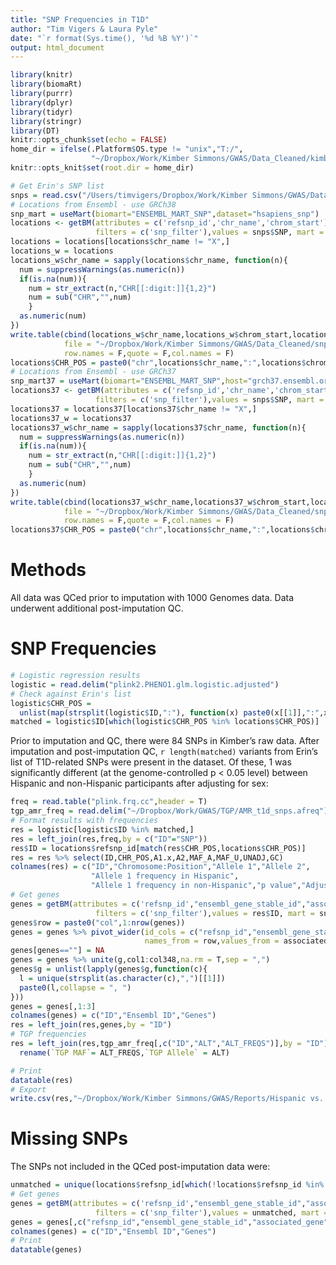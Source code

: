 ```yaml
---
title: "SNP Frequencies in T1D"
author: "Tim Vigers & Laura Pyle"
date: "`r format(Sys.time(), '%d %B %Y')`"
output: html_document
---
```


```r
library(knitr)
library(biomaRt)
library(purrr)
library(dplyr)
library(tidyr)
library(stringr)
library(DT)
knitr::opts_chunk$set(echo = FALSE)
home_dir = ifelse(.Platform$OS.type != "unix","T:/",
                  "~/Dropbox/Work/Kimber Simmons/GWAS/Data_Cleaned/kimber_only_analysis/imputed")
knitr::opts_knit$set(root.dir = home_dir)
```

```r
# Get Erin's SNP list
snps = read.csv("/Users/timvigers/Dropbox/Work/Kimber Simmons/GWAS/Data_Cleaned/Variants in any T1D GRS.csv")
# Locations from Ensembl - use GRCh38
snp_mart = useMart(biomart="ENSEMBL_MART_SNP",dataset="hsapiens_snp")
locations <- getBM(attributes = c('refsnp_id','chr_name','chrom_start'), 
                   filters = c('snp_filter'),values = snps$SNP, mart = snp_mart)
locations = locations[locations$chr_name != "X",]
locations_w = locations
locations_w$chr_name = sapply(locations$chr_name, function(n){
  num = suppressWarnings(as.numeric(n))
  if(is.na(num)){
    num = str_extract(n,"CHR[[:digit:]]{1,2}")
    num = sub("CHR","",num)
    }
  as.numeric(num)
})
write.table(cbind(locations_w$chr_name,locations_w$chrom_start,locations_w$chrom_start),
            file = "~/Dropbox/Work/Kimber Simmons/GWAS/Data_Cleaned/snp_locations_38",
            row.names = F,quote = F,col.names = F)
locations$CHR_POS = paste0("chr",locations$chr_name,":",locations$chrom_start)
# Locations from Ensembl - use GRCh37
snp_mart37 = useMart(biomart="ENSEMBL_MART_SNP",host="grch37.ensembl.org",dataset="hsapiens_snp")
locations37 <- getBM(attributes = c('refsnp_id','chr_name','chrom_start'), 
                   filters = c('snp_filter'),values = snps$SNP, mart = snp_mart)
locations37 = locations37[locations37$chr_name != "X",]
locations37_w = locations37
locations37_w$chr_name = sapply(locations37$chr_name, function(n){
  num = suppressWarnings(as.numeric(n))
  if(is.na(num)){
    num = str_extract(n,"CHR[[:digit:]]{1,2}")
    num = sub("CHR","",num)
    }
  as.numeric(num)
})
write.table(cbind(locations37_w$chr_name,locations37_w$chrom_start,locations37_w$chrom_start),
            file = "~/Dropbox/Work/Kimber Simmons/GWAS/Data_Cleaned/snp_locations_37",
            row.names = F,quote = F,col.names = F)
locations37$CHR_POS = paste0("chr",locations$chr_name,":",locations$chrom_start)
```

# Methods

All data was QCed prior to imputation with 1000 Genomes data. Data underwent additional post-imputation QC. 

# SNP Frequencies 

```r
# Logistic regression results
logistic = read.delim("plink2.PHENO1.glm.logistic.adjusted")
# Check against Erin's list
logistic$CHR_POS = 
  unlist(map(strsplit(logistic$ID,":"), function(x) paste0(x[[1]],":",x[[2]])))
matched = logistic$ID[which(logistic$CHR_POS %in% locations$CHR_POS)]
```

Prior to imputation and QC, there were 84 SNPs in Kimber's raw data. After imputation and post-imputation QC, `r length(matched)` variants from Erin's list of T1D-related SNPs were present in the dataset. Of these, 1 was significantly different (at the genome-controlled p < 0.05 level) between Hispanic and non-Hispanic participants after adjusting for sex:

```r
freq = read.table("plink.frq.cc",header = T)
tgp_amr_freq = read.delim("~/Dropbox/Work/GWAS/TGP/AMR_t1d_snps.afreq")
# Format results with frequencies
res = logistic[logistic$ID %in% matched,]
res = left_join(res,freq,by = c("ID"="SNP"))
res$ID = locations$refsnp_id[match(res$CHR_POS,locations$CHR_POS)]
res = res %>% select(ID,CHR_POS,A1.x,A2,MAF_A,MAF_U,UNADJ,GC)
colnames(res) = c("ID","Chromosome:Position","Allele 1","Allele 2",
                  "Allele 1 frequency in Hispanic",
                  "Allele 1 frequency in non-Hispanic","p value","Adjusted p value")
# Get genes
genes = getBM(attributes = c('refsnp_id',"ensembl_gene_stable_id","associated_gene"), 
                   filters = c('snp_filter'),values = res$ID, mart = snp_mart)
genes$row = paste0("col",1:nrow(genes))
genes = genes %>% pivot_wider(id_cols = c("refsnp_id","ensembl_gene_stable_id"),
                              names_from = row,values_from = associated_gene)
genes[genes==""] = NA
genes = genes %>% unite(g,col1:col348,na.rm = T,sep = ",")
genes$g = unlist(lapply(genes$g,function(c){
  l = unique(strsplit(as.character(c),",")[[1]])
  paste0(l,collapse = ", ")
}))
genes = genes[,1:3]
colnames(genes) = c("ID","Ensembl ID","Genes")
res = left_join(res,genes,by = "ID")
# TGP frequencies
res = left_join(res,tgp_amr_freq[,c("ID","ALT","ALT_FREQS")],by = "ID") %>%
  rename(`TGP MAF`= ALT_FREQS,`TGP Allele` = ALT)

# Print
datatable(res)
# Export
write.csv(res,"~/Dropbox/Work/Kimber Simmons/GWAS/Reports/Hispanic vs. non-Hispanic Results.csv",row.names = F)
```

# Missing SNPs

The SNPs not included in the QCed post-imputation data were:

```r
unmatched = unique(locations$refsnp_id[which(!locations$refsnp_id %in% res$ID)])
# Get genes
genes = getBM(attributes = c('refsnp_id',"ensembl_gene_stable_id","associated_gene"), 
                   filters = c('snp_filter'),values = unmatched, mart = snp_mart)
genes = genes[,c("refsnp_id","ensembl_gene_stable_id","associated_gene")]
colnames(genes) = c("ID","Ensembl ID","Genes")
# Print
datatable(genes)
```